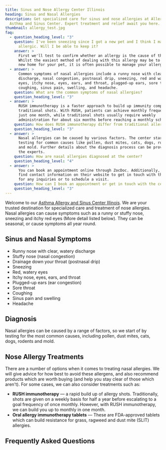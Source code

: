 ```yaml
---
title: Sinus and Nose Allergy Center Illinois
heading: Sinus and Nasal Allergies
description: Get specialized care for sinus and nose allergies at Allergy,
  Asthma and Sinus Center. Expert treatment and relief await you here.
thumbnail: allergy_test.jpg
faq:
  - question_heading_level: "3"
    question: I've been sneezing since I got a new pet and I think I may be
      allergic. Will I be able to keep it?
    answer: >
      First we'll test to confirm whether an allergy is the cause of this.
      Whilst the easiest method of dealing with this allergy may be to find a
      new home for your pet, it is often possible to manage your allergy.
  - answer: >
      Common symptoms of nasal allergies include a runny nose with clear
      discharge, nasal congestion, postnasal drip, sneezing, red and watery
      eyes, itchy nose, eyes, ears, and throat, plugged-up ears, sore throat,
      coughing, sinus pain, swelling, and headache.
    question: What are the common symptoms of nasal allergies?
    question_heading_level: "3"
  - answer: >
      RUSH immunotherapy is a faster approach to build up immunity compared to
      traditional shots. With RUSH, patients can achieve monthly frequency in
      just one month, while traditional shots usually require weekly
      administration for about six months before reaching a monthly schedule.
    question: How does RUSH immunotherapy differ from traditional allergy shots?
    question_heading_level: "3"
  - answer: >
      Nasal allergies can be caused by various factors. The center starts by
      testing for common causes like pollen, dust mites, cats, dogs, rodents,
      and mold. Further details about the diagnosis process can be provided by
      the experts.
    question: How are nasal allergies diagnosed at the center?
    question_heading_level: "4"
  - answer: >
      You can book an appointment online through ZocDoc. Additionally, you can
      find contact information on their website to get in touch with their team
      for any inquiries or to schedule a visit.
    question: How can I book an appointment or get in touch with the center?
    question_heading_level: "3"
---
```

Welcome to our [Asthma Allergy and Sinus Center Illinois](/). We are your trusted destination for specialized care and treatment of nose allergies. Nasal allergies can cause symptoms such as a runny or stuffy nose, sneezing and itchy red eyes (More detail listed below). They can be seasonal, or cause symptoms all year round.

<ButtonList />

## Sinus and Nasal Symptoms

- Runny nose with clear, watery discharge
- Stuffy nose (nasal congestion)
- Drainage down your throat (postnasal drip)
- Sneezing
- Red, watery eyes
- Itchy nose, eyes, ears, and throat
- Plugged-up ears (ear congestion)
- Sore throat
- Coughing
- Sinus pain and swelling
- Headache

## Diagnosis

Nasal allergies can be caused by a range of factors, so we start of by testing for the most common causes, including pollen, dust mites, cats, dogs, rodents and mold.

## Nose Allergy Treatments

There are a number of options when it comes to treating nasal allergies. We will give advice for how best to avoid these allergens, and also recommend products which are worth buying (and help you stay clear of those which aren't). For some cases, we can also consider treatments such as:

- **RUSH immunotherapy** — a rapid build up of allergy shots. Traditionally, shots are given on a weekly basis for half a year before escalating to a goal frequency of once monthly. However, with RUSH immunotherapy, we can build you up to monthly in one month.
- **Oral allergy immunotherapy tablets** — These are FDA-approved tablets which can build resistance for grass, ragweed and dust mite (SLIT) allergies.

<ContactBanner />

## Frequently Asked Questions




